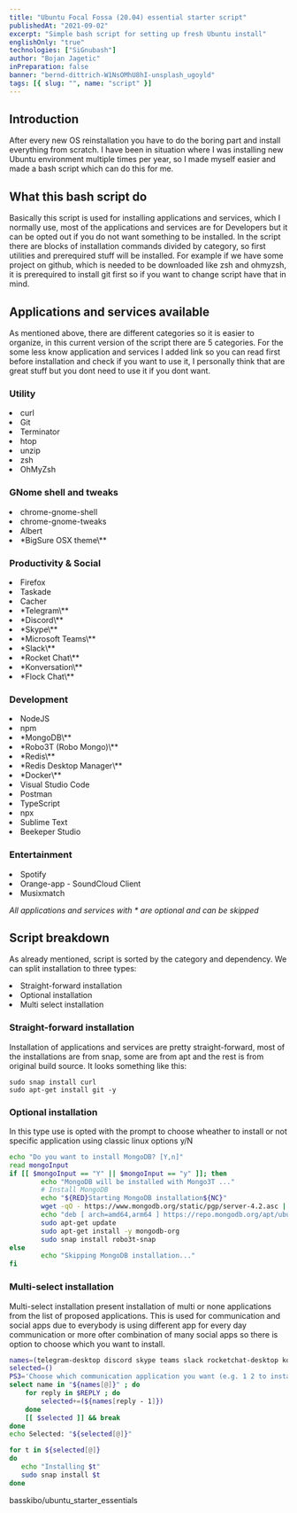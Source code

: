 ```yaml
---
title: "Ubuntu Focal Fossa (20.04) essential starter script"
publishedAt: "2021-09-02"
excerpt: "Simple bash script for setting up fresh Ubuntu install"
englishOnly: "true"
technologies: ["SiGnubash"]
author: "Bojan Jagetic"
inPreparation: false
banner: "bernd-dittrich-W1NsOMhU8hI-unsplash_ugoyld"
tags: [{ slug: "", name: "script" }]
---
```


## Introduction

After every new OS reinstallation you have to do the boring part and install everything from scratch. I have been in situation where I was installing
new Ubuntu environment multiple times per year, so I made myself easier and made a bash script which can do this for me.

## What this bash script do

Basically this script is used for installing applications and services, which I normally use, most of the applications and services are for Developers but it can be opted out if you do not 
want something to be installed. In the script there are blocks of installation commands divided by category, so first utilities and prerequired stuff will be installed.
For example if we have some project on github, which is needed to be downloaded like zsh and ohmyzsh, it is prerequired to install git first so if you want to change script have that in mind.

## Applications and services available
As mentioned above, there are different categories so it is easier to organize, in this current version of the script there are 5 categories.
For the some less know application and services I added link so you can read first before installation and check if you want to use it, I personally think that are great stuff but you dont need to use it if you dont want.

### Utility

<SmList>
   <li>curl </li>
   <li>Git </li>
   <li><Link href="https://terminator-gtk3.readthedocs.io/en/latest/">Terminator</Link> </li>
   <li>htop </li>
   <li>unzip </li>
   <li><Link href="https://www.zsh.org/">zsh</Link> </li>
   <li><Link href="https://ohmyz.sh/">OhMyZsh</Link> </li>
</SmList>

### GNome shell and tweaks
<SmList>
   <li>chrome-gnome-shell</li>
   <li>chrome-gnome-tweaks</li>
   <li><Link href="https://albertlauncher.github.io/">Albert</Link> </li>
   <li><Link href="https://github.com/vinceliuice/WhiteSur-gtk-theme">*BigSure OSX theme\**</Link> </li>
</SmList>


### Productivity & Social
<SmList>
   <li>Firefox</li>
   <li><Link href="https://www.taskade.com/spaces/4e4fLuGxvxa7pr1M">Taskade</Link> </li>
   <li><Link href="https://www.cacher.io/">Cacher</Link> </li>
   <li><Link href="https://telegram.org/">*Telegram\**</Link></li>
   <li><Link href="https://discord.com/">*Discord\**</Link></li>
   <li><Link href="https://www.skype.com/en/">*Skype\**</Link></li>
   <li><Link href="https://www.microsoft.com/en/microsoft-teams/log-in">*Microsoft Teams\**</Link></li>
   <li><Link href="https://slack.com/">*Slack\**</Link></li>
   <li><Link href="https://www.rocket.chat/">*Rocket Chat\**</Link></li>
   <li><Link href="https://konversation.kde.org/">*Konversation\**</Link></li>
   <li><Link href="https://www.flock.com/">*Flock Chat\**</Link></li>
</SmList>


### Development

<SmList>
   <li>NodeJS</li>
   <li>npm</li>
   <li>*MongoDB\**</li>
      <li><Link href="https://robomongo.org/">*Robo3T (Robo Mongo)\**</Link> </li>
      <li>*Redis\**</li>
      <li><Link href="https://resp.app/">*Redis Desktop Manager\**</Link> </li>
      <li><Link href="https://www.docker.com/">*Docker\**</Link></li>
   <li><Link href="https://code.visualstudio.com/">Visual Studio Code</Link> </li>
   <li><Link href="https://www.postman.com/">Postman</Link></li>
   <li>TypeScript</li>
   <li>npx</li>
   <li><Link href="https://albertlauncher.github.io/">Sublime Text</Link> </li>
      <li><Link href=" https://www.beekeeperstudio.io/">Beekeper Studio</Link> </li>
</SmList>

### Entertainment
<SmList>
   <li><Link href="https://www.spotify.com/">Spotify</Link></li>
   <li><Link href="https://snapcraft.io/install/orange-app/ubuntu">Orange-app - SoundCloud Client</Link></li>
   <li><Link href="https://www.musixmatch.com/">Musixmatch </Link> </li>
</SmList>

*All applications and services with <Adjusted> * </Adjusted> are optional and can be skipped*

## Script breakdown


As already mentioned, script is sorted by the category and dependency. We can split installation to three types: 
<LgList>
   <li> Straight-forward installation </li>
   <li> Optional installation </li>
   <li> Multi select installation </li>
</LgList>

### Straight-forward installation

Installation of applications and services are pretty straight-forward, most of the installations are from <Adjusted>snap</Adjusted>, some are from <Adjusted>apt</Adjusted> and the rest is from original build source.
It looks something like this:

```shell
sudo snap install curl
sudo apt-get install git -y
```

### Optional installation

In this type use is opted with the prompt to choose wheather to install or not specific application using classic linux options <Adjusted>y/N</Adjusted>

```bash
echo "Do you want to install MongoDB? [Y,n]"
read mongoInput
if [[ $mongoInput == "Y" || $mongoInput == "y" ]]; then
        echo "MongoDB will be installed with Mongo3T ..."
        # Install MongoDB
        echo "${RED}Starting MongoDB installation${NC}"
        wget -qO - https://www.mongodb.org/static/pgp/server-4.2.asc | sudo apt-key add -
        echo "deb [ arch=amd64,arm64 ] https://repo.mongodb.org/apt/ubuntu bionic/mongodb-org/4.2 multiverse" | sudo tee /etc/apt/sources.list.d/mongodb-org-4.2.list
        sudo apt-get update
        sudo apt-get install -y mongodb-org
        sudo snap install robo3t-snap
else
        echo "Skipping MongoDB installation..."
fi
```

### Multi-select installation

Multi-select installation present installation of multi or none applications from the list of proposed applications. This is used for communication and social apps due to everybody is using different app for every day communication or more ofter combination of many social apps so there is option to choose which you want to install.
```bash
names=(telegram-desktop discord skype teams slack rocketchat-desktop konversation flock-chat)
selected=()
PS3='Choose which communication application you want (e.g. 1 2 to install telegram and discord)? : '
select name in "${names[@]}" ; do
    for reply in $REPLY ; do
        selected+=(${names[reply - 1]})
    done
    [[ $selected ]] && break
done
echo Selected: "${selected[@]}"

for t in ${selected[@]}
do
   echo "Installing $t"
   sudo snap install $t
done
```


<GithubCardRepository>basskibo/ubuntu_starter_essentials</GithubCardRepository>
